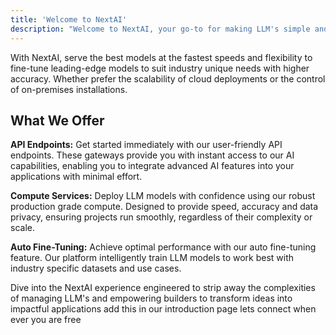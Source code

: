 ```yaml
---
title: 'Welcome to NextAI'
description: "Welcome to NextAI, your go-to for making LLM's simple and production ready!"
---
```


  With NextAI, serve the best models at the fastest speeds and flexibility to fine-tune leading-edge models to suit industry unique needs with higher accuracy. Whether prefer the scalability of cloud deployments or the control of on-premises installations.

## What We Offer

**API Endpoints:** Get started immediately with our user-friendly API endpoints. These gateways provide you with instant access to our AI capabilities, enabling you to integrate advanced AI features into your applications with minimal effort.

**Compute Services:** Deploy LLM models with confidence using our robust production grade compute. Designed to provide speed, accuracy and data privacy, ensuring projects run smoothly, regardless of their complexity or scale. 

**Auto Fine-Tuning:** Achieve optimal performance with our auto fine-tuning feature. Our platform intelligently train LLM models to work best with industry specific datasets and use cases. 

Dive into the NextAI experience engineered to strip away the complexities of managing LLM's and empowering builders to transform ideas into impactful applications
add this in our introduction page
lets connect when ever you are free